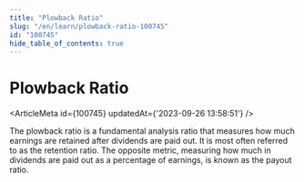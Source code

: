 ```yaml
---
title: "Plowback Ratio"
slug: "/en/learn/plowback-ratio-100745"
id: "100745"
hide_table_of_contents: true
---
```



# Plowback Ratio

<ArticleMeta id={100745} updatedAt={'2023-09-26 13:58:51'} />
<div className='border-solid border-b border-t-0 my-4 border-[var(--ifm-color-gray-300)]' />

The plowback ratio is a fundamental analysis ratio that measures how much earnings are retained after dividends are paid out. It is most often referred to as the retention ratio. The opposite metric, measuring how much in dividends are paid out as a percentage of earnings, is known as the payout ratio.
